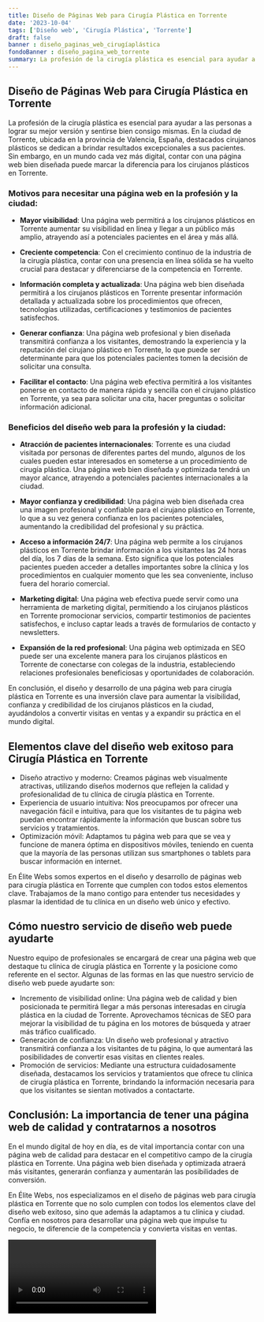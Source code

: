 ```yaml
---
title: Diseño de Páginas Web para Cirugía Plástica en Torrente
date: '2023-10-04'
tags: ['Diseño web', 'Cirugía Plástica', 'Torrente']
draft: false
banner : diseño_paginas_web_cirugíaplástica
fondoBanner : diseño_pagina_web_torrente
summary: La profesión de la cirugía plástica es esencial para ayudar a las personas a lograr su mejor versión y sentirse bien consigo mismas. En la ciudad de Torrente, ubicada en la provincia de Valencia, España, destacados cirujanos plásticos se dedican a brindar resultados excepcionales a sus pacientes. Sin embargo, en un mundo cada vez más digital, contar con una página web bien diseñada puede marcar la diferencia para los cirujanos plásticos en Torrente.
---
```


## Diseño de Páginas Web para Cirugía Plástica en Torrente

La profesión de la cirugía plástica es esencial para ayudar a las personas a lograr su mejor versión y sentirse bien consigo mismas. En la ciudad de Torrente, ubicada en la provincia de Valencia, España, destacados cirujanos plásticos se dedican a brindar resultados excepcionales a sus pacientes. Sin embargo, en un mundo cada vez más digital, contar con una página web bien diseñada puede marcar la diferencia para los cirujanos plásticos en Torrente.

### Motivos para necesitar una página web en la profesión y la ciudad:

- **Mayor visibilidad**: Una página web permitirá a los cirujanos plásticos en Torrente aumentar su visibilidad en línea y llegar a un público más amplio, atrayendo así a potenciales pacientes en el área y más allá.

- **Creciente competencia**: Con el crecimiento continuo de la industria de la cirugía plástica, contar con una presencia en línea sólida se ha vuelto crucial para destacar y diferenciarse de la competencia en Torrente.

- **Información completa y actualizada**: Una página web bien diseñada permitirá a los cirujanos plásticos en Torrente presentar información detallada y actualizada sobre los procedimientos que ofrecen, tecnologías utilizadas, certificaciones y testimonios de pacientes satisfechos.

- **Generar confianza**: Una página web profesional y bien diseñada transmitirá confianza a los visitantes, demostrando la experiencia y la reputación del cirujano plástico en Torrente, lo que puede ser determinante para que los potenciales pacientes tomen la decisión de solicitar una consulta.

- **Facilitar el contacto**: Una página web efectiva permitirá a los visitantes ponerse en contacto de manera rápida y sencilla con el cirujano plástico en Torrente, ya sea para solicitar una cita, hacer preguntas o solicitar información adicional.

### Beneficios del diseño web para la profesión y la ciudad:

- **Atracción de pacientes internacionales**: Torrente es una ciudad visitada por personas de diferentes partes del mundo, algunos de los cuales pueden estar interesados en someterse a un procedimiento de cirugía plástica. Una página web bien diseñada y optimizada tendrá un mayor alcance, atrayendo a potenciales pacientes internacionales a la ciudad.

- **Mayor confianza y credibilidad**: Una página web bien diseñada crea una imagen profesional y confiable para el cirujano plástico en Torrente, lo que a su vez genera confianza en los pacientes potenciales, aumentando la credibilidad del profesional y su práctica.

- **Acceso a información 24/7**: Una página web permite a los cirujanos plásticos en Torrente brindar información a los visitantes las 24 horas del día, los 7 días de la semana. Esto significa que los potenciales pacientes pueden acceder a detalles importantes sobre la clínica y los procedimientos en cualquier momento que les sea conveniente, incluso fuera del horario comercial.

- **Marketing digital**: Una página web efectiva puede servir como una herramienta de marketing digital, permitiendo a los cirujanos plásticos en Torrente promocionar servicios, compartir testimonios de pacientes satisfechos, e incluso captar leads a través de formularios de contacto y newsletters.

- **Expansión de la red profesional**: Una página web optimizada en SEO puede ser una excelente manera para los cirujanos plásticos en Torrente de conectarse con colegas de la industria, estableciendo relaciones profesionales beneficiosas y oportunidades de colaboración.

En conclusión, el diseño y desarrollo de una página web para cirugía plástica en Torrente es una inversión clave para aumentar la visibilidad, confianza y credibilidad de los cirujanos plásticos en la ciudad, ayudándolos a convertir visitas en ventas y a expandir su práctica en el mundo digital.

<GifSeo />

<Cta />

## Elementos clave del diseño web exitoso para Cirugía Plástica en Torrente

- Diseño atractivo y moderno: Creamos páginas web visualmente atractivas, utilizando diseños modernos que reflejen la calidad y profesionalidad de tu clínica de cirugía plástica en Torrente.
- Experiencia de usuario intuitiva: Nos preocupamos por ofrecer una navegación fácil e intuitiva, para que los visitantes de tu página web puedan encontrar rápidamente la información que buscan sobre tus servicios y tratamientos.
- Optimización móvil: Adaptamos tu página web para que se vea y funcione de manera óptima en dispositivos móviles, teniendo en cuenta que la mayoría de las personas utilizan sus smartphones o tablets para buscar información en internet.

En Élite Webs somos expertos en el diseño y desarrollo de páginas web para cirugía plástica en Torrente que cumplen con todos estos elementos clave. Trabajamos de la mano contigo para entender tus necesidades y plasmar la identidad de tu clínica en un diseño web único y efectivo.

## Cómo nuestro servicio de diseño web puede ayudarte

Nuestro equipo de profesionales se encargará de crear una página web que destaque tu clínica de cirugía plástica en Torrente y la posicione como referente en el sector. Algunas de las formas en las que nuestro servicio de diseño web puede ayudarte son:

- Incremento de visibilidad online: Una página web de calidad y bien posicionada te permitirá llegar a más personas interesadas en cirugía plástica en la ciudad de Torrente. Aprovechamos técnicas de SEO para mejorar la visibilidad de tu página en los motores de búsqueda y atraer más tráfico cualificado.
- Generación de confianza: Un diseño web profesional y atractivo transmitirá confianza a los visitantes de tu página, lo que aumentará las posibilidades de convertir esas visitas en clientes reales.
- Promoción de servicios: Mediante una estructura cuidadosamente diseñada, destacamos los servicios y tratamientos que ofrece tu clínica de cirugía plástica en Torrente, brindando la información necesaria para que los visitantes se sientan motivados a contactarte.

## Conclusión: La importancia de tener una página web de calidad y contratarnos a nosotros

En el mundo digital de hoy en día, es de vital importancia contar con una página web de calidad para destacar en el competitivo campo de la cirugía plástica en Torrente. Una página web bien diseñada y optimizada atraerá más visitantes, generarán confianza y aumentarán las posibilidades de conversión.

En Élite Webs, nos especializamos en el diseño de páginas web para cirugía plástica en Torrente que no solo cumplen con todos los elementos clave del diseño web exitoso, sino que además la adaptamos a tu clínica y ciudad. Confía en nosotros para desarrollar una página web que impulse tu negocio, te diferencie de la competencia y convierta visitas en ventas.

<Video />

<CtaBot job='Cirugía Plástica' city='Torrente'/>

<Gmaps query='Torrente+españa+maps' />
